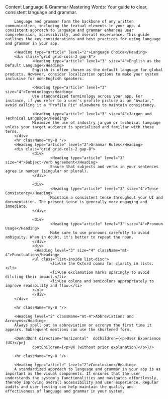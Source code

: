 
<Meta title="Content/Language" />

<Unstyled>
        <Subheading>Content</Subheading>
        <Heading type="article" level="1">Language & Grammar</Heading>
        <Lead>Mastering Words: Your guide to clear, consistent language and grammar.</Lead>

        Language and grammar form the backbone of any written communication, including the textual elements in your app. A consistent approach to language and grammar enhances user comprehension, accessibility, and overall experience. This guide outlines the key considerations and best practices for using language and grammar in your app.

        <Heading type="article" level="2">Language Choice</Heading>
        <div class="grid grid-cols-2 gap-8">
                <Heading type="article" level="3" size="4">English as the Default Language</Heading>
                English is often chosen as the default language for global products. However, consider localization options to make your system inclusive for non-English speakers.

                <Heading type="article" level="3" size="4">Terminology</Heading>
                Use standardized terminology across your app. For instance, if you refer to a user's profile picture as an "Avatar," avoid calling it a "Profile Pic" elsewhere to maintain consistency.

                <Heading type="article" level="3" size="4">Jargon and Technical Language</Heading>
                Minimize the use of industry jargon or technical language unless your target audience is specialized and familiar with those terms.
        </div>
        <hr className="my-8 "/>
        <Heading type="article" level="2">Grammar Rules</Heading>
        <div class="grid grid-cols-2 gap-8">
                <div>
                        <Heading type="article" level="3" size="4">Subject-Verb Agreement</Heading>
                        Ensure that subjects and verbs in your sentences agree in number (singular or plural).
                </div>

                <div>
                        <Heading type="article" level="3" size="4">Tense Consistency</Heading>
                        Maintain a consistent tense throughout your UI and documentation. The present tense is generally more engaging and immediate.
                </div>

                <div>
                        <Heading type="article" level="3" size="4">Pronoun Usage</Heading>
                        Make sure to use pronouns carefully to avoid ambiguity. When in doubt, it's better to repeat the noun.
                </div>
                <div>
                 <Heading level="3" size="4" className="mt-4">Punctuation</Heading>
                <ul class="list-inside list-disc">
                        <li>Use the Oxford comma for clarity in lists.</li>
                        <li>Use exclamation marks sparingly to avoid diluting their impact.</li>
                        <li>Use colons and semicolons appropriately to improve readability and flow.</li>
                </ul>
                </div>
        </div>

        <hr className="my-8 "/>

        <Heading level="2" className="mt-4">Abbreviations and Acronyms</Heading>
        Always spell out an abbreviation or acronym the first time it appears. Subsequent mentions can use the shortened form.

        <DoAndDont direction="horizontal"  doChildren={<p>User Experience (UX)</p>}
                dontChildren={<p>UX (without prior explanation)</p>}/>

        <hr className="my-8 "/>

        <Heading type="article" level="2">Conclusion</Heading>
        A standardized approach to language and grammar in your app is as important as the visual components. It ensures that the user understands the system's functionalities and navigates effortlessly, thereby improving overall accessibility and user experience. Regular audits and user testing can help maintain the quality and effectiveness of language and grammar in your system.

</Unstyled>
